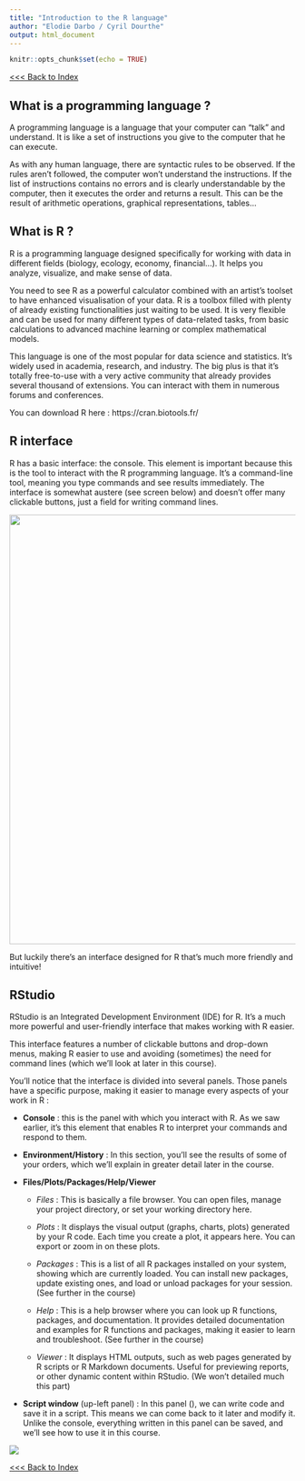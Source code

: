 ```yaml
---
title: "Introduction to the R language"
author: "Elodie Darbo / Cyril Dourthe"
output: html_document
---
```

<style>
details > summary {
  padding: 4px;
  width: 400px;
  background-color: #eeeeee;
  border: none;
  box-shadow: 1px 1px 2px #bbbbbb;
  cursor: pointer;
}

details > p {
  background-color: #E0F8EC;
  padding: 4px;
  margin: 0;
  box-shadow: 1px 1px 2px #bbbbbb;
}
</style>

```r
knitr::opts_chunk$set(echo = TRUE)
```

[<<< Back to Index](./0.course_index.html)

## What is a programming language ?

A programming language is a language that your computer can "talk" and understand. It is like a set of instructions you give to the computer that he can execute.

As with any human language, there are syntactic rules to be observed. If the rules aren't followed, the computer won't understand the instructions.
If the list of instructions contains no errors and is clearly understandable by the computer, then it executes the order and returns a result. This can be the result of arithmetic operations, graphical representations, tables...

## What is R ?

R is a programming language designed specifically for working with data in different fields (biology, ecology, economy, financial...). It helps you analyze, visualize, and make sense of data.

You need to see R as a powerful calculator combined with an artist's toolset to have enhanced visualisation of your data.
R is a toolbox filled with plenty of already existing functionalities just waiting to be used.
It is very flexible and can be used for many different types of data-related tasks, from basic calculations to advanced machine learning or complex mathematical models.

This language is one of the most popular for data science and statistics. It's widely used in academia, research, and industry.
The big plus is that it's totally free-to-use with a very active community that already provides several thousand of extensions. You can interact with them in numerous forums and conferences.

You can download R here : https://cran.biotools.fr/

## R interface

R has a basic interface: the console.
This element is important because this is the tool to interact with the R programming language. It’s a command-line tool, meaning you type commands and see results immediately.
The interface is somewhat austere (see screen below) and doesn't offer many clickable buttons, just a field for writing command lines.


![](./img/R_console.png){width="20cm"}

But luckily there's an interface designed for R that's much more friendly and intuitive!

## RStudio

RStudio is an Integrated Development Environment (IDE) for R. It's a much more powerful and user-friendly interface that makes working with R easier.

This interface features a number of clickable buttons and drop-down menus, making R easier to use and avoiding (sometimes) the need for command lines (which we'll look at later in this course).

You'll notice that the interface is divided into several panels. Those panels have a specific purpose, making it easier to manage every aspects of your work in R :

* **Console** : this is the panel with which you interact with R. As we saw earlier, it's this element that enables R to interpret your commands and respond to them.

* **Environment/History** : In this section, you'll see the results of some of your orders, which we'll explain in greater detail later in the course.

* **Files/Plots/Packages/Help/Viewer**
  - *Files* : This is basically a file browser. You can open files, manage your project directory, or set your working directory here.
  
  - *Plots* : It displays the visual output (graphs, charts, plots) generated by your R code. Each time you create a plot, it appears here. You can export or zoom in on these plots.
  
  - *Packages* : This is a list of all R packages installed on your system, showing which are currently loaded. You can install new packages, update existing ones, and load or unload packages for your session. (See further in the course)
  
  - *Help* : This is a help browser where you can look up R functions, packages, and documentation. It provides detailed documentation and examples for R functions and packages, making it easier to learn and troubleshoot. (See further in the course)
  
  - *Viewer* : It displays HTML outputs, such as web pages generated by R scripts or R Markdown documents. Useful for previewing reports, or other dynamic content within RStudio. (We won't detailed much this part)
  
* **Script window** (up-left panel) : In this panel (), we can write code and save it in a script. This means we can come back to it later and modify it. Unlike the console, everything written in this panel can be saved, and we'll see how to use it in this course.
  
![](./img/structure_rstudio.svg)
  
[<<< Back to Index](./0.course_index.html)